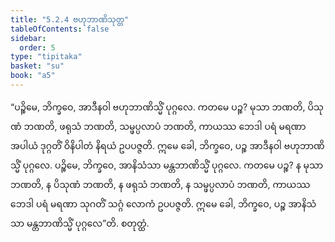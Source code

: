 ```yaml
---
title: "5.2.4 ဗဟုဘာဏိသုတ္တ"
tableOfContents: false
sidebar:
  order: 5
type: "tipitaka"
basket: "su"
book: "a5"
---
```



<DynamicBreadcrumb />

<Division number="214" book="a5">

<Paragraph number="1236" book="a5">
“ပဉ္စိမေ, ဘိက္ခဝေ, အာဒီနဝါ ဗဟုဘာဏိသ္မိံ ပုဂ္ဂလေ. ကတမေ ပဉ္စ? မုသာ ဘဏတိ, ပိသုဏံ ဘဏတိ, ဖရုသံ ဘဏတိ, သမ္ဖပ္ပလာပံ ဘဏတိ, ကာယဿ ဘေဒါ ပရံ မရဏာ အပါယံ ဒုဂ္ဂတိံ ဝိနိပါတံ နိရယံ ဥပပဇ္ဇတိ. ဣမေ ခေါ, ဘိက္ခဝေ, ပဉ္စ အာဒီနဝါ ဗဟုဘာဏိသ္မိံ ပုဂ္ဂလေ.
</Paragraph>

<Paragraph number="1237" book="a5">
ပဉ္စိမေ, ဘိက္ခဝေ, အာနိသံသာ မန္တဘာဏိသ္မိံ ပုဂ္ဂလေ. ကတမေ ပဉ္စ? န မုသာ ဘဏတိ, န ပိသုဏံ ဘဏတိ, န ဖရုသံ ဘဏတိ, န သမ္ဖပ္ပလာပံ ဘဏတိ, ကာယဿ ဘေဒါ ပရံ မရဏာ သုဂတိံ သဂ္ဂံ လောကံ ဥပပဇ္ဇတိ. ဣမေ ခေါ, ဘိက္ခဝေ, ပဉ္စ အာနိသံသာ မန္တဘာဏိသ္မိံ ပုဂ္ဂလေ”တိ.

</Paragraph>
</Division>

<Paragraph number="1238" type="center" book="a5">
စတုတ္ထံ.
</Paragraph>